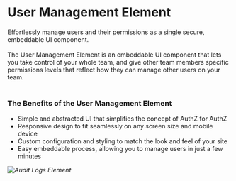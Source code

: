 
# User Management Element

<span className="subtitle-custom">
	Effortlessly manage users and their permissions as a single secure, embeddable
	UI component.
</span>
<br />
<br />
The User Management Element is an embeddable UI component that lets you take control
of your whole team, and give other team members specific permissions levels that
reflect how they can manage other users on your team.
<br />
<br />

### <span className="text-xl">The Benefits of the User Management Element</span>

<div className="list">
	<ul>
		<li>
			<span>
				Simple and abstracted UI that simplifies the concept of AuthZ for AuthZ
			</span>
		</li>
		<li>
			<span>
				Responsive design to fit seamlessly on any screen size and mobile device
			</span>
		</li>
		<li>
			<span>
				Custom configuration and styling to match the look and feel of your site
			</span>
		</li>
		<li>
			<span>
				Easy embeddable process, allowing you to manage users in just a few
				minutes
			</span>
		</li>
	</ul>
</div>

_![Audit Logs Element](/img/elements/user-management/user-management.png)_

<HelpSupportTile />
